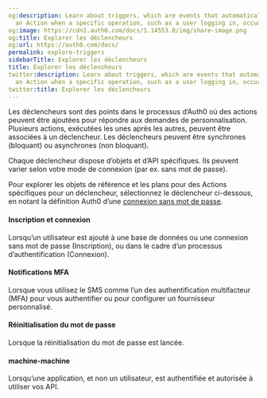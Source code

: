 ```yaml
---
og:description: Learn about triggers, which are events that automatically invokes
  an Action when a specific operation, such as a user logging in, occurs at runtime.
og:image: https://cdn2.auth0.com/docs/1.14553.0/img/share-image.png
og:title: Explorer les déclencheurs
og:url: https://auth0.com/docs/
permalink: explore-triggers
sidebarTitle: Explorer les déclencheurs
title: Explorer les déclencheurs
twitter:description: Learn about triggers, which are events that automatically invokes
  an Action when a specific operation, such as a user logging in, occurs at runtime.
twitter:title: Explorer les déclencheurs
---
```


Les déclencheurs sont des points dans le processus d’Auth0 où des actions peuvent être ajoutées pour répondre aux demandes de personnalisation. Plusieurs actions, exécutées les unes après les autres, peuvent être associées à un déclencheur. Les déclencheurs peuvent être synchrones (bloquant) ou asynchrones (non bloquant).

Chaque déclencheur dispose d’objets et d’API spécifiques. Ils peuvent varier selon votre mode de connexion (par ex. sans mot de passe).

Pour explorer les objets de référence et les plans pour des Actions spécifiques pour un déclencheur, sélectionnez le déclencheur ci-dessous, en notant la définition Auth0 d’une [connexion sans mot de passe](/passwordless).

#### Inscription et connexion

Lorsqu’un utilisateur est ajouté à une base de données ou une connexion sans mot de passe (Inscription), ou dans le cadre d’un processus d’authentification (Connexion).



#### Notifications MFA

Lorsque vous utilisez le SMS comme l’un des authentification multifacteur (MFA) pour vous authentifier ou pour configurer un fournisseur personnalisé.



#### Réinitialisation du mot de passe

Lorsque la réinitialisation du mot de passe est lancée.



#### machine-machine

Lorsqu’une application, et non un utilisateur, est authentifiée et autorisée à utiliser vos API.
